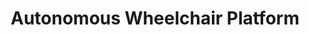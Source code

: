 ---
title: Autonomous Wheelchair Platform
category: hardware
timeframe: "2021"
status: completed
summary: Developed a smart wheelchair customized from a commercially available manual chair, featuring dual control modes with joystick navigation and hands-free autonomous routing through indoor environments.
stack:
  - Stereo depth camera
  - LIDAR
  - Jetson processor
  - DC gear motor & controller
  - Computer vision
  - Embedded control
  - Sensor fusion
  - Mobile application
impact:
  - Created low-cost, lightweight solution accessible to broader user base beyond wealthy demographics.
  - Demonstrated autonomous navigation through indoor hospital facilities and general indoor locations.
  - Published open-source design files enabling public reproduction and broader accessibility.
  - Provided dual control options with manual joystick and hands-free autonomous navigation.
links:
  - label: IEEE 
    href: "https://ieeexplore.ieee.org/abstract/document/9476093"
  - label: IEEE Co-Author
    href: "https://ieeexplore.ieee.org/abstract/document/9826969"
  - label: YouTube
    href: "https://youtu.be/F6w_CqB0bZM"
---
